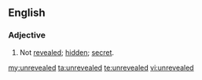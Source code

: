==English==
===Adjective===
{{en-adj}}
#Not [[revealed]]; [[hidden]]; [[secret]].

[[my:unrevealed]]
[[ta:unrevealed]]
[[te:unrevealed]]
[[vi:unrevealed]]